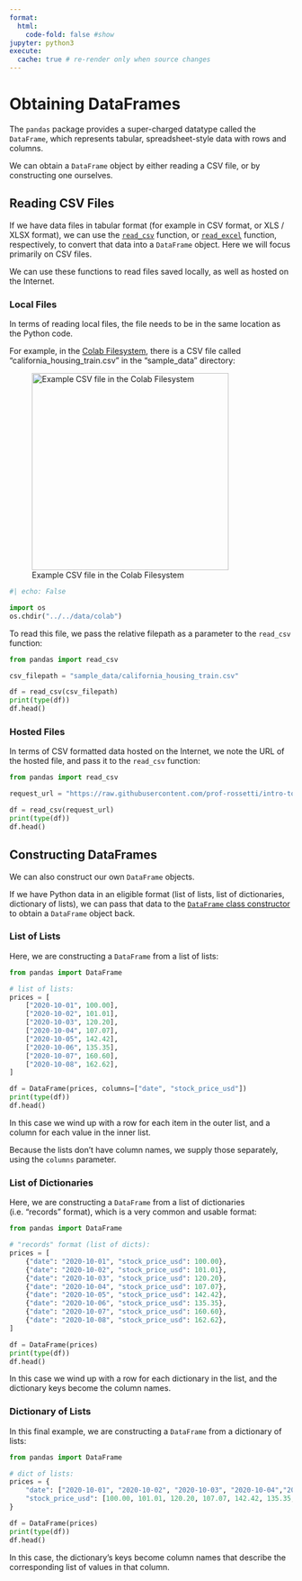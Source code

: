 ```yaml
---
format:
  html:
    code-fold: false #show
jupyter: python3
execute:
  cache: true # re-render only when source changes
---
```


# Obtaining DataFrames

The `pandas` package provides a super-charged datatype called the `DataFrame`, which represents tabular, spreadsheet-style data with rows and columns.

We can obtain a `DataFrame` object by either reading a CSV file, or by constructing one ourselves.


## Reading CSV Files

If we have data files in tabular format (for example in CSV format, or XLS / XLSX format), we can use the [`read_csv`](https://pandas.pydata.org/docs/reference/api/pandas.read_csv.html) function, or [`read_excel`](https://pandas.pydata.org/docs/reference/api/pandas.read_excel.html) function, respectively, to convert that data into a `DataFrame` object. Here we will focus primarily on CSV files.

We can use these functions to read files saved locally, as well as hosted on the Internet.

### Local Files

In terms of reading local files, the file needs to be in the same location as the Python code.

For example, in the [Colab Filesystem](https://prof-rossetti.github.io/intro-software-dev-python-book/notes/dev-tools/google-colab/filesystem.html), there is a CSV file called "california_housing_train.csv" in the "sample_data" directory:

![Example CSV file in the Colab Filesystem](../../images/colab-sample-data-file.png){height=350}

```python
#| echo: False

import os
os.chdir("../../data/colab")
```

To read this file, we pass the relative filepath as a parameter to the `read_csv` function:


```python
from pandas import read_csv

csv_filepath = "sample_data/california_housing_train.csv"

df = read_csv(csv_filepath)
print(type(df))
df.head()
```


### Hosted Files

In terms of CSV formatted data hosted on the Internet, we note the URL of the hosted file, and pass it to the `read_csv` function:

```python
from pandas import read_csv

request_url = "https://raw.githubusercontent.com/prof-rossetti/intro-to-python/main/data/daily_adjusted_nflx.csv"

df = read_csv(request_url)
print(type(df))
df.head()
```



## Constructing DataFrames

We can also construct our own `DataFrame` objects.

If we have Python data in an eligible format (list of lists, list of dictionaries, dictionary of lists), we can pass that data to the [`DataFrame` class constructor](https://pandas.pydata.org/docs/reference/api/pandas.DataFrame.html) to obtain a `DataFrame` object back.

### List of Lists

Here, we are constructing a `DataFrame` from a list of lists:

```python
from pandas import DataFrame

# list of lists:
prices = [
    ["2020-10-01", 100.00],
    ["2020-10-02", 101.01],
    ["2020-10-03", 120.20],
    ["2020-10-04", 107.07],
    ["2020-10-05", 142.42],
    ["2020-10-06", 135.35],
    ["2020-10-07", 160.60],
    ["2020-10-08", 162.62],
]

df = DataFrame(prices, columns=["date", "stock_price_usd"])
print(type(df))
df.head()
```

In this case we wind up with a row for each item in the outer list, and a column for each value in the inner list.

Because the lists don't have column names, we supply those separately, using the `columns` parameter.

### List of Dictionaries

Here, we are constructing a `DataFrame` from a list of dictionaries (i.e. "records" format), which is a very common and usable format:


```python
from pandas import DataFrame

# "records" format (list of dicts):
prices = [
    {"date": "2020-10-01", "stock_price_usd": 100.00},
    {"date": "2020-10-02", "stock_price_usd": 101.01},
    {"date": "2020-10-03", "stock_price_usd": 120.20},
    {"date": "2020-10-04", "stock_price_usd": 107.07},
    {"date": "2020-10-05", "stock_price_usd": 142.42},
    {"date": "2020-10-06", "stock_price_usd": 135.35},
    {"date": "2020-10-07", "stock_price_usd": 160.60},
    {"date": "2020-10-08", "stock_price_usd": 162.62},
]

df = DataFrame(prices)
print(type(df))
df.head()
```

In this case we wind up with a row for each dictionary in the list, and the dictionary keys become the column names.

### Dictionary of Lists

In this final example, we are constructing a `DataFrame` from a dictionary of lists:


```python
from pandas import DataFrame

# dict of lists:
prices = {
    "date": ["2020-10-01", "2020-10-02", "2020-10-03", "2020-10-04","2020-10-05", "2020-10-06", "2020-10-07", "2020-10-08"],
    "stock_price_usd": [100.00, 101.01, 120.20, 107.07, 142.42, 135.35, 160.60, 162.62]
}

df = DataFrame(prices)
print(type(df))
df.head()
```


In this case, the dictionary's keys become column names that describe the corresponding list of values in that column.
